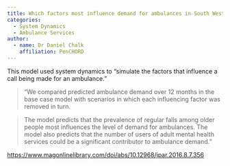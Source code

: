 ```yaml
---
title: Which factors most influence demand for ambulances in South West England?
categories:
  - System Dynamics
  - Ambulance Services
author:
  - name: Dr Daniel Chalk
    affiliation: PenCHORD
---
```


This model used system dynamics to "simulate the factors that influence a call being made for an ambulance."

> "We compared predicted ambulance demand over 12 months in the base case model with scenarios in which each influencing factor was removed in turn.

> The model predicts that the prevalence of regular falls among older people most influences the level of demand for ambulances. The model also predicts that the number of users of adult mental health services could be a significant contributor to ambulance demand."

<https://www.magonlinelibrary.com/doi/abs/10.12968/jpar.2016.8.7.356>